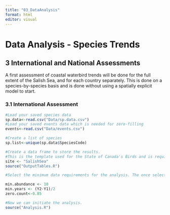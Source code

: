 ```yaml
---
title: "03_DataAnalysis"
format: html
editor: visual
---
```


# Data Analysis - Species Trends

## 3 International and National Assessments

A first assessment of coastal waterbird trends will be done for the full extent of the Salish Sea, and for each country separately. This is done on a species-by-species basis and is done without using a spatially explicit model to start. 

### 3.1 International Assessment

```r

#Load your saved species data 
sp.data<-read.csv("Data/sp.data.csv")
#Load your saved events data which is needed for zero-filling
events<-read.csv("Data/events.csv")

#Create a list of species
sp.list<-unique(sp.data$SpeciesCode)

#Create a data frame to store the results. 
#This is the template used for the State of Canada's Birds and is required for upload into NatureCounts
site <- "SalishSea"
source("OutputTables.R")

#Select the minimum data requirements for the analysis. The once selected here are consistent with Ethier et al. (2020). Specifically, (i.e., species with > 85% zero counts across all routes and years, species that had a mean abundance per year < 10, and species that were detected in fewer than one-half of the survey years). Users may choose to adjust these parameters. 

min.abundance <- 10
min.years <- (Y2-Y1)/2
zero.count<-0.85

#Now we can initiate the analysis.  
source("Analysis.R")

```